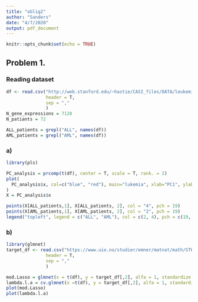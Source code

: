 ```yaml
---
title: "oblig2"
author: "Sanders"
date: "4/7/2020"
output: pdf_document
---
```


```r
knitr::opts_chunk$set(echo = TRUE)
```

## Problem 1.

### Reading dataset

```r
df <- read.csv("http://web.stanford.edu/~hastie/CASI_files/DATA/leukemia_big.csv",
               header = T,
               sep = ","
               )
N_gene_expressions = 7128
N_patiants = 72

ALL_patients = grepl("ALL", names(df))
AML_patients = grepl("AML", names(df))
```

###  a)

```r
library(pls)

PC_analysis = prcomp(t(df), center = T, scale = T, rank. = 2)
plot(
  PC_analysis$x, col=c("blue", "red"), main="lukemia", xlab="PC1", ylab = "PC2", pch=1
)
X = PC_analysis$x

points(X[ALL_patients,1], X[ALL_patients, 2], col = "4", pch = 19)
points(X[AML_patients,1], X[AML_patients, 2], col = "2", pch = 19)
legend("topleft", legend = c("ALL", "AML"), col = c(2, 4), pch = c(19, 19))

```

### b)

```r
library(glmnet)
target_df <- read.csv("https://www.uio.no/studier/emner/matnat/math/STK2100/v20/eksamen/response_train.csv",
               header = T,
               sep = ","
               )

mod.Lasso = glmnet(x = t(df), y = target_df[,2], alfa = 1, standardize = T)
lambda.l.a = cv.glmnet(x =t(df), y = target_df[,2], alfa = 1, standardize = T, nfolds = 3)
plot(mod.Lasso)
plot(lambda.l.a)

 ```

